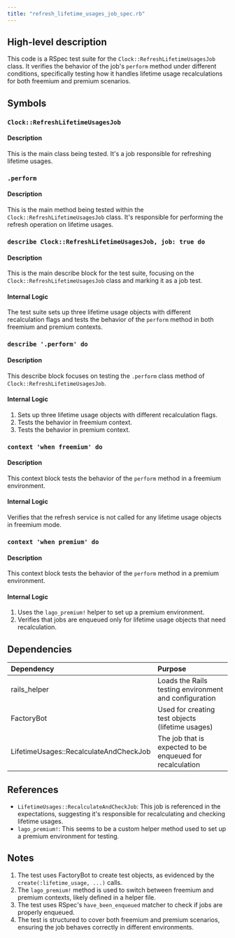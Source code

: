 ```yaml
---
title: "refresh_lifetime_usages_job_spec.rb"
---
```


## High-level description
This code is a RSpec test suite for the `Clock::RefreshLifetimeUsagesJob` class. It verifies the behavior of the job's `perform` method under different conditions, specifically testing how it handles lifetime usage recalculations for both freemium and premium scenarios.

## Symbols

### `Clock::RefreshLifetimeUsagesJob`
#### Description
This is the main class being tested. It's a job responsible for refreshing lifetime usages.

### `.perform`
#### Description
This is the main method being tested within the `Clock::RefreshLifetimeUsagesJob` class. It's responsible for performing the refresh operation on lifetime usages.

### `describe Clock::RefreshLifetimeUsagesJob, job: true do`
#### Description
This is the main describe block for the test suite, focusing on the `Clock::RefreshLifetimeUsagesJob` class and marking it as a job test.

#### Internal Logic
The test suite sets up three lifetime usage objects with different recalculation flags and tests the behavior of the `perform` method in both freemium and premium contexts.

### `describe '.perform' do`
#### Description
This describe block focuses on testing the `.perform` class method of `Clock::RefreshLifetimeUsagesJob`.

#### Internal Logic
1. Sets up three lifetime usage objects with different recalculation flags.
2. Tests the behavior in freemium context.
3. Tests the behavior in premium context.

### `context 'when freemium' do`
#### Description
This context block tests the behavior of the `perform` method in a freemium environment.

#### Internal Logic
Verifies that the refresh service is not called for any lifetime usage objects in freemium mode.

### `context 'when premium' do`
#### Description
This context block tests the behavior of the `perform` method in a premium environment.

#### Internal Logic
1. Uses the `lago_premium!` helper to set up a premium environment.
2. Verifies that jobs are enqueued only for lifetime usage objects that need recalculation.

## Dependencies
| Dependency | Purpose |
|:-----------|:--------|
| rails_helper | Loads the Rails testing environment and configuration |
| FactoryBot | Used for creating test objects (lifetime usages) |
| LifetimeUsages::RecalculateAndCheckJob | The job that is expected to be enqueued for recalculation |

## References
- `LifetimeUsages::RecalculateAndCheckJob`: This job is referenced in the expectations, suggesting it's responsible for recalculating and checking lifetime usages.
- `lago_premium!`: This seems to be a custom helper method used to set up a premium environment for testing.

## Notes
1. The test uses FactoryBot to create test objects, as evidenced by the `create(:lifetime_usage, ...)` calls.
2. The `lago_premium!` method is used to switch between freemium and premium contexts, likely defined in a helper file.
3. The test uses RSpec's `have_been_enqueued` matcher to check if jobs are properly enqueued.
4. The test is structured to cover both freemium and premium scenarios, ensuring the job behaves correctly in different environments.